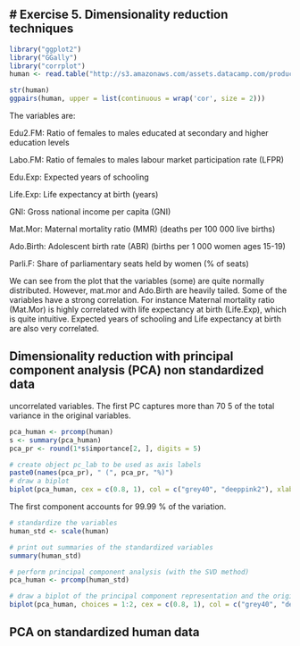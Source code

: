 ## # **Exercise 5. Dimensionality reduction techniques**






```r
library("ggplot2")                     
library("GGally")
library("corrplot")
human <- read.table("http://s3.amazonaws.com/assets.datacamp.com/production/course_2218/datasets/human2.txt", sep  =",", header = T)

```


```r
str(human)
ggpairs(human, upper = list(continuous = wrap('cor', size = 2)))


```
The variables are:

Edu2.FM: Ratio of females to males educated at secondary and higher education levels

Labo.FM: Ratio of females to males labour market participation rate (LFPR)

Edu.Exp: Expected years of schooling

Life.Exp: Life expectancy at birth (years)

GNI: Gross national income per capita (GNI)

Mat.Mor: Maternal mortality ratio (MMR) (deaths per 100 000 live births)

Ado.Birth: Adolescent birth rate (ABR) (births per 1 000 women ages 15-19)

Parli.F: Share of parliamentary seats held by women (% of seats)


We can see from the plot that the variables (some) are quite normally distributed. However, mat.mor and Ado.Birth are heavily tailed. Some of the variables have a strong correlation. For instance Maternal mortality ratio (Mat.Mor) is highly correlated with life expectancy at birth (Life.Exp), which is quite intuitive. Expected years of schooling and Life expectancy at birth are also very correlated.


## Dimensionality reduction with principal component analysis (PCA) non standardized data 

uncorrelated variables. The first PC captures more than 70 5 of the total variance in the original variables.

```r
pca_human <- prcomp(human)
s <- summary(pca_human)
pca_pr <- round(1*s$importance[2, ], digits = 5)

```


```r
# create object pc_lab to be used as axis labels
paste0(names(pca_pr), " (", pca_pr, "%)")
# draw a biplot
biplot(pca_human, cex = c(0.8, 1), col = c("grey40", "deeppink2"), xlab = NA, ylab = NA)
```


The first component accounts for 99.99 % of the variation. 

```r

# standardize the variables
human_std <- scale(human)

# print out summaries of the standardized variables
summary(human_std)

# perform principal component analysis (with the SVD method)
pca_human <- prcomp(human_std)

# draw a biplot of the principal component representation and the original variables
biplot(pca_human, choices = 1:2, cex = c(0.8, 1), col = c("grey40", "deeppink2"))
```


## PCA on standardized human data 


